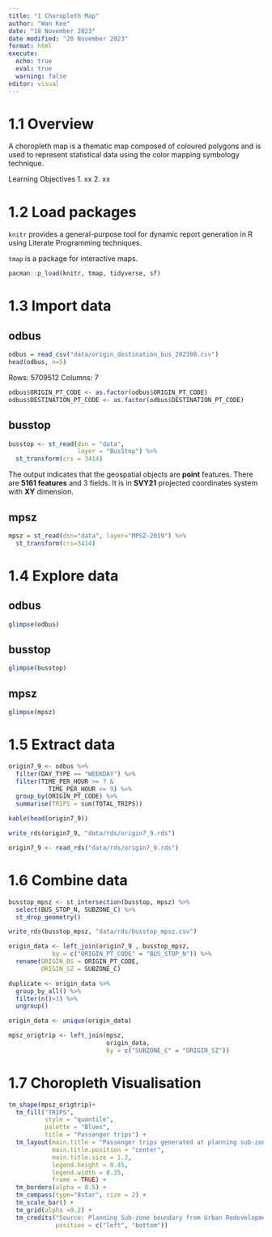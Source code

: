 ```yaml
---
title: "1 Choropleth Map"
author: "Wan Kee"
date: "18 November 2023"
date modified: "20 November 2023"
format: html
execute: 
  echo: true
  eval: true
  warning: false
editor: visual
---
```


# 1.1 Overview

A choropleth map is a thematic map composed of coloured polygons and is used to represent statistical data using the color mapping symbology technique.

Learning Objectives 1. xx 2. xx

# 1.2 Load packages

`knitr` provides a general-purpose tool for dynamic report generation in R using Literate Programming techniques.

`tmap` is a package for interactive maps.

```r
pacman::p_load(knitr, tmap, tidyverse, sf)
```

# 1.3 Import data

::: panel-tabset
## odbus

```r
odbus = read_csv("data/origin_destination_bus_202308.csv")
head(odbus, n=5)
```

Rows: 5709512 Columns: 7

```r
odbus$ORIGIN_PT_CODE <- as.factor(odbus$ORIGIN_PT_CODE)
odbus$DESTINATION_PT_CODE <- as.factor(odbus$DESTINATION_PT_CODE)
```

## busstop

```r
busstop <- st_read(dsn = "data",
                   layer = "BusStop") %>%
  st_transform(crs = 3414)
```

The output indicates that the geospatial objects are **point** features. There are **5161 features** and 3 fields. It is in **SVY21** projected coordinates system with **XY** dimension.

## mpsz

```r
mpsz = st_read(dsn="data", layer="MPSZ-2019") %>% 
  st_transform(crs=3414)
```
:::

# 1.4 Explore data

::: panel-tabset
## odbus

```r
glimpse(odbus)
```

## busstop

```r
glimpse(busstop)
```

## mpsz

```r
glimpse(mpsz)
```
:::

# 1.5 Extract data

```r
origin7_9 <- odbus %>%
  filter(DAY_TYPE == "WEEKDAY") %>%
  filter(TIME_PER_HOUR >= 7 &
           TIME_PER_HOUR <= 9) %>%
  group_by(ORIGIN_PT_CODE) %>%
  summarise(TRIPS = sum(TOTAL_TRIPS))
```

```r
kable(head(origin7_9))
```

```r
write_rds(origin7_9, "data/rds/origin7_9.rds")
```

```r
origin7_9 <- read_rds("data/rds/origin7_9.rds")
```

# 1.6 Combine data

```r
busstop_mpsz <- st_intersection(busstop, mpsz) %>%
  select(BUS_STOP_N, SUBZONE_C) %>%
  st_drop_geometry()
```

```r
write_rds(busstop_mpsz, "data/rds/busstop_mpsz.csv")
```

```r
origin_data <- left_join(origin7_9 , busstop_mpsz,
            by = c("ORIGIN_PT_CODE" = "BUS_STOP_N")) %>%
  rename(ORIGIN_BS = ORIGIN_PT_CODE,
         ORIGIN_SZ = SUBZONE_C)
```

```r
duplicate <- origin_data %>%
  group_by_all() %>%
  filter(n()>1) %>%
  ungroup()
```

```r
origin_data <- unique(origin_data)
```

```r
mpsz_origtrip <- left_join(mpsz, 
                           origin_data,
                           by = c("SUBZONE_C" = "ORIGIN_SZ"))
```

# 1.7 Choropleth Visualisation

```r
tm_shape(mpsz_origtrip)+
  tm_fill("TRIPS", 
          style = "quantile", 
          palette = "Blues",
          title = "Passenger trips") +
  tm_layout(main.title = "Passenger trips generated at planning sub-zone level",
            main.title.position = "center",
            main.title.size = 1.2,
            legend.height = 0.45, 
            legend.width = 0.35,
            frame = TRUE) +
  tm_borders(alpha = 0.5) +
  tm_compass(type="8star", size = 2) +
  tm_scale_bar() +
  tm_grid(alpha =0.2) +
  tm_credits("Source: Planning Sub-zone boundary from Urban Redevelopment Authorithy (URA)\n and Population data from Department of Statistics DOS", 
             position = c("left", "bottom"))
```
